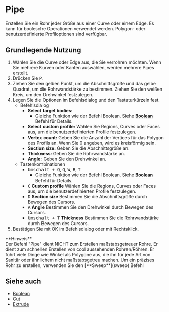 
# Pipe

<Reference shortcut="P" command="Pipe" button="Rechts von der Befehlsleiste" buttonIcon="button-pipe" />

Erstellen Sie ein Rohr jeder Größe aus einer Curve oder einem Edge. Es kann für boolesche Operationen verwendet werden. Polygon- oder benutzerdefinierte Profiloptionen sind verfügbar.

## Grundlegende Nutzung

1. Wählen Sie die Curve oder Edge aus, die Sie verrohren möchten. Wenn Sie mehrere Kurven oder Kanten auswählen, werden mehrere Pipes erstellt.
2. Drücken Sie <kbd>P</kbd>.
3. Ziehen Sie den gelben Punkt, um die Abschnittsgröße und das gelbe Quadrat, um die Rohrwandstärke zu bestimmen. Ziehen Sie den weißen Kreis, um den Drehwinkel festzulegen.
4. Legen Sie die Optionen im Befehlsdialog und den Tastaturkürzeln fest.
     - <Kst>Befehlsdialog</Kst>   
          - **Select target bodies:**
               - Gleiche Funktion wie der Befehl Boolean. Siehe [**Boolean**](/solid/boolean) Befehl für Details.
          - **Select custom profile:** Wählen Sie Regions, Curves oder Faces aus, um die benutzerdefinierten Profile festzulegen.
          - **Vertex count:** Geben Sie die Anzahl der Vertices für das Polygon des Profils an. Wenn Sie 0 angeben, wird es kreisförmig sein.
          - **Section size:** Geben Sie die Abschnittsgröße an.
          - **Thickness:** Geben Sie die Rohrwandstärke an.
          - **Angle:** Geben Sie den Drehwinkel an.
     - <Kst>Tastenkombinationen</Kst>
          - <kbd>Umschalt + Q</kbd>, <kbd>Q</kbd>, <kbd>W</kbd>, <kbd>B</kbd>, <kbd>T</kbd>
               - Gleiche Funktion wie der Befehl Boolean. Siehe [**Boolean**](/solid/boolean) Befehl für Details.
          - <kbd>C</kbd> **Custom profile** Wählen Sie die Regions, Curves oder Faces aus, um die benutzerdefinierten Profile festzulegen.
          - <kbd>D</kbd> **Section size** Bestimmen Sie die Abschnittsgröße durch Bewegen des Cursors.
          - <kbd>A</kbd> **Angle** Bestimmen Sie den Drehwinkel durch Bewegen des Cursors.
          - <kbd>Umschalt + T</kbd> **Thickness** Bestimmen Sie die Rohrwandstärke durch Bewegen des Cursors.
5. Bestätigen Sie mit OK im Befehlsdialog oder mit Rechtsklick.

<Callout emoji="❗">
**Hinweis**<br />
Der Befehl "Pipe" dient NICHT zum Erstellen maßstabsgetreuer Rohre. 
Er dient zum schnellen Erstellen von cool aussehenden Rohren/Röhren. 
Er führt viele Dinge wie Winkel als Polygone aus, die ihn für jede Art von Sanitär oder ähnlichem nicht maßstabsgetreu machen. 
Um ein präzises Rohr zu erstellen, verwenden Sie den [**Sweep**](sweep) Befehl 
</Callout>

<VideoPlayer fileName="pipe"/>

## Siehe auch
- [Boolean](boolean)
- [Cut](cut)
- [Extrude](extrude)